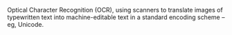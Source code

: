 Optical Character Recognition (OCR), using scanners to translate images of typewritten text into machine-editable text in a standard encoding scheme – eg, Unicode.
{{wikify}}